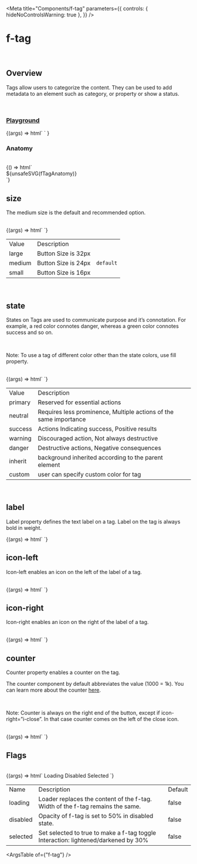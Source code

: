 
<Meta
  title="Components/f-tag"
  parameters={{
    controls: { hideNoControlsWarning: true },
  }}
/>

# f-tag

<br />

## Overview

<f-divider></f-divider>

Tags allow users to categorize the content. They can be used to add metadata to an element such as category, or property or show a status.

<br />

### [Playground](/story/components-f-tag--playground)

<Canvas>
  <Story
    name="Playground"
    argTypes={{
      label: { control: "text" },
      size: {
        control: "select",
        options: ["large", "medium", "small"],
      },
      state: {
        control: "select",
        options: [
          "primary",
          "neutral",
          "success",
          "warning",
          "danger",
          "inherit",
          "custom, #0000FF",
          "custom, gray",
          "custom, #fff",
          "custom, white",
          "custom, black",
          "custom, #607B9F",
        ],
      },
      ["icon-left"]: {
        control: "text",
      },
      ["icon-right"]: {
        control: "text",
      },
      counter: {
        control: "text",
      },
      loading: {
        control: "boolean",
        if: { arg: "selected", eq: false },
      },
      disabled: {
        control: "boolean",
        if: { arg: "selected", eq: false },
      },
      selected: {
        control: "boolean",
      },
    }}
    args={{
      label: "label",
      size: "medium",
      state: "neutral",
      ["icon-left"]: undefined,
      ["icon-right"]: undefined,
      counter: undefined,
      loading: false,
      disabled: false,
      selected: false,
    }}
  >
    {(args) =>
      html` <f-div padding="large">
        <f-tag
          .label=${args.label}
          .size=${args.size}
          .state=${args.state}
          icon-left=${args["icon-left"]}
          icon-right=${args["icon-right"]}
          .counter=${args.counter}
          .loading=${args.loading}
          .disabled=${args.disabled}
          .selected=${args.selected}
        ></f-tag
      ></f-div>`
    }
  </Story>
</Canvas>

<br />

### Anatomy

<f-divider></f-divider>

<br />

<Story name="Anatomy">
  {() => html`<div class="align-center">${unsafeSVG(fTagAnatomy)}</div>`}
</Story>

<br />

## size

<f-divider></f-divider>

The medium size is the default and recommended option.

<br />

<Canvas>
  <Story name="size">
    {(args) => html`<f-div gap="x-large" padding="x-large" align="middle-center">
      <f-tag size="large" label="Large" state="neutral"></f-tag>
      <f-tag size="medium" label="Medium" state="neutral"></f-tag>
      <f-tag size="small" label="Small" state="neutral"></f-tag>
    </f-div>`}
  </Story>
</Canvas>

<table class="custom-table">
  <tbody>
    <tr>
      <td>Value</td>
      <td>Description</td>
      <td></td>
    </tr>
    <tr>
      <td>large</td>
      <td>Button Size is 32px</td>
      <td></td>
    </tr>
    <tr>
      <td>medium</td>
      <td>Button Size is 24px</td>
      <td>
        <code>default</code>
      </td>
    </tr>
    <tr>
      <td>small</td>
      <td>Button Size is 16px</td>
      <td></td>
    </tr>
  </tbody>
</table>

<br />

## state

<f-divider></f-divider>

States on Tags are used to communicate purpose and it’s connotation. For example, a red color connotes danger,
whereas a green color connotes success and so on.

<br />

<p class="note-section">
  Note: To use a tag of different color other than the state colors, use fill property.
</p>

<br />

<Canvas>
  <Story name="state">
    {(args) => html`<f-div gap="x-large" padding="x-large" align="middle-center" state="primary">
      <f-tag size="medium" label="Neutral" state="neutral"></f-tag>
      <f-tag size="medium" label="Primary" state="primary"></f-tag>
      <f-tag size="medium" label="Success" state="success"></f-tag>
      <f-tag size="medium" label="Warning" state="warning"></f-tag>
      <f-tag size="medium" label="Danger" state="danger"></f-tag>
      <f-tag size="medium" label="Inherit from Parent" state="inherit"></f-tag>
      <f-tag size="medium" label="Custom" state="custom, pink"></f-tag>
    </f-div>`}
  </Story>
</Canvas>

<table class="custom-table">
  <tbody>
    <tr>
      <td>Value</td>
      <td>Description</td>
      <td></td>
    </tr>
    <tr>
      <td>primary</td>
      <td>Reserved for essential actions</td>
      <td></td>
    </tr>
    <tr>
      <td>neutral</td>
      <td>Requires less prominence, Multiple actions of the same importance</td>
      <td></td>
    </tr>
    <tr>
      <td>success</td>
      <td>Actions Indicating success, Positive results</td>
      <td></td>
    </tr>
    <tr>
      <td>warning</td>
      <td>Discouraged action, Not always destructive</td>
      <td></td>
    </tr>
    <tr>
      <td>danger</td>
      <td>Destructive actions, Negative consequences</td>
      <td></td>
    </tr>
    <tr>
      <td>inherit</td>
      <td>background inherited according to the parent element</td>
      <td></td>
    </tr>
    <tr>
      <td>custom</td>
      <td>user can specify custom color for tag</td>
      <td></td>
    </tr>
  </tbody>
</table>

<br />

## label

<f-divider></f-divider>

Label property defines the text label on a tag. Label on the tag is always bold in weight.

<Canvas>
  <Story name="label">
    {(args) => html`<f-div gap="large" padding="x-large" direction="row" align="middle-center">
      <f-tag label="Label" state="neutral"></f-tag>
      <f-tag state="neutral" icon-left="i-star"></f-tag>
    </f-div>`}
  </Story>
</Canvas>

<br />

## icon-left

<f-divider></f-divider>

Icon-left enables an icon on the left of the label of a tag.

<br />

<Canvas>
  <Story name="icon-left">
    {(args) => html`<f-div gap="large" padding="x-large" align="middle-center" direction="row">
      <f-tag label="icon left" icon-left="i-star" state="neutral"></f-tag>
      <f-tag icon-left="i-star" state="neutral"></f-tag>
    </f-div>`}
  </Story>
</Canvas>

<br />

## icon-right

<f-divider></f-divider>

Icon-right enables an icon on the right of the label of a tag.

<br />

<Canvas>
  <Story name="icon-right">
    {(args) => html`<f-div gap="large" padding="x-large" direction="row" align="middle-center">
      <f-tag label="icon right" icon-right="i-star" state="neutral"></f-tag>
      <f-tag icon-left="i-star" label="icon left & right" icon-right="💰" state="neutral"></f-tag>
    </f-div>`}
  </Story>
</Canvas>

<br />

## counter

<f-divider></f-divider>

Counter property enables a counter on the tag.

The counter component by default abbreviates the value (1000 = 1k). You can learn more about the counter
[here](/docs/components-f-counter--anatomy).

<br />

<p class="note-section">
  Note: Counter is always on the right end of the button, except if icon-right=”i-close”. In that
  case counter comes on the left of the close icon.
</p>

<br />

<Canvas>
  <Story name="counter">
    {(args) => html`<f-div gap="large" padding="x-large" direction="row" align="middle-center">
      <f-tag label="Label" state="neutral" counter="88"></f-tag>
      <f-tag label="Label" state="neutral" icon-left="i-star" counter="88"></f-tag>
      <f-tag label="Label" state="neutral" icon-right="i-star" counter="88"></f-tag>
      <f-tag state="neutral" icon-left="i-star" counter="88"></f-tag>
    </f-div>`}
  </Story>
</Canvas>

<br />

## Flags

<f-divider></f-divider>

<br />

<Canvas>
  <Story name="Flags">
    {(args) => html`<f-div gap="large" padding="x-large" direction="column">
      <f-div height="hug-content" padding="none">
        <f-text variant="para" size="large" weight="medium">Loading</f-text>
      </f-div>
      <f-div padding="none" direction="row" gap="x-large">
        <f-tag state="neutral" label="label"></f-tag>
        <f-tag state="neutral" label="label" loading=${true}></f-tag>
      </f-div>
      <f-div padding="none" direction="row" gap="x-large">
        <f-tag state="neutral" label="label" icon-left="i-plus"></f-tag>
        <f-tag state="neutral" label="label" loading=${true} icon-left="i-plus"></f-tag>
      </f-div>
      <f-div padding="none" direction="row" gap="x-large">
        <f-tag state="neutral" label="label" icon-right="i-plus"></f-tag>
        <f-tag state="neutral" label="label" loading=${true} icon-right="i-plus"></f-tag>
      </f-div>
      <f-div height="hug-content" padding="none">
        <f-text variant="para" size="large" weight="medium">Disabled</f-text>
      </f-div>
      <f-div padding="none" direction="row" gap="x-large">
        <f-tag state="neutral" label="label"></f-tag>
        <f-tag state="neutral" label="label" disabled=${true}></f-tag>
      </f-div>
      <f-div height="hug-content" padding="none">
        <f-text variant="para" size="large" weight="medium">Selected</f-text>
      </f-div>
      <f-div padding="none" direction="row" gap="x-large">
        <f-tag state="neutral" label="label"></f-tag>
        <f-tag state="neutral" label="label" selected=${true}></f-tag>
      </f-div>
    </f-div>`}
  </Story>
</Canvas>

<table class="custom-table">
  <tbody>
    <tr>
      <td>Name</td>
      <td>Description</td>
      <td>Default</td>
    </tr>
    <tr>
      <td>loading</td>
      <td>Loader replaces the content of the f-tag. Width of the f-tag remains the same.</td>
      <td>false</td>
    </tr>
    <tr>
      <td>disabled</td>
      <td>Opacity of f-tag is set to 50% in disabled state.</td>
      <td>false </td>
    </tr>
    <tr>
      <td>selected</td>
      <td>Set selected to true to make a f-tag toggle Interaction: lightened/darkened by 30%</td>
      <td>false</td>
    </tr>
  </tbody>
</table>

<ArgsTable of={"f-tag"} />

